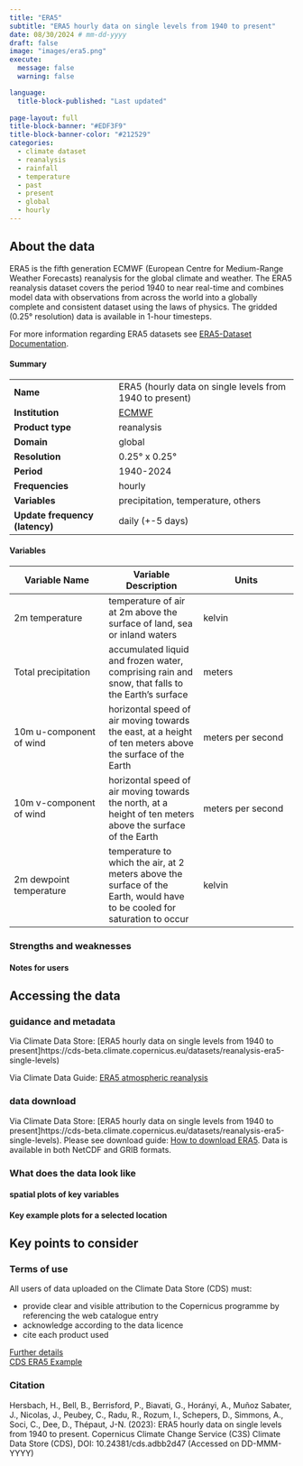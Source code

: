 ```yaml
---
title: "ERA5"
subtitle: "ERA5 hourly data on single levels from 1940 to present"
date: 08/30/2024 # mm-dd-yyyy
draft: false
image: "images/era5.png"
execute:
  message: false
  warning: false

language: 
  title-block-published: "Last updated"
  
page-layout: full
title-block-banner: "#EDF3F9"
title-block-banner-color: "#212529"
categories:
  - climate dataset
  - reanalysis
  - rainfall
  - temperature
  - past
  - present
  - global
  - hourly
---
```


## About the data

ERA5 is the fifth generation ECMWF (European Centre for Medium-Range Weather Forecasts) reanalysis for the global climate and weather. The ERA5 reanalysis dataset covers the period 1940 to near real-time and combines model data with observations from across the world into a globally complete and consistent dataset using the laws of physics. The gridded (0.25° resolution) data is available in 1-hour timesteps.

For more information regarding ERA5 datasets see [ERA5-Dataset Documentation](https://confluence.ecmwf.int/display/CKB/ERA5).

#### Summary

| | |
--- | --- |
| **Name** | ERA5 (hourly data on single levels from 1940 to present) |
| **Institution** | [ECMWF](https://www.ecmwf.int/) |
| **Product type** | reanalysis |
| **Domain** | global |
| **Resolution** |   0.25° x 0.25° |
| **Period** | 1940-2024 |
| **Frequencies** | hourly |
| **Variables** | precipitation, temperature, others  |
| **Update frequency (latency)** | daily (+-5 days) |

#### Variables

|  **Variable Name**   |  **Variable Description**  |  **Units**  |
--- | --- | --- |
| 2m temperature |  temperature of air at 2m above the surface of land, sea or inland waters |  kelvin |
| Total precipitation | accumulated liquid and frozen water, comprising rain and snow, that falls to the Earth's surface | meters |
| 10m u-component of wind | horizontal speed of air moving towards the east, at a height of ten meters above the surface of the Earth | meters per second |
| 10m v-component of wind | horizontal speed of air moving towards the north, at a height of ten meters above the surface of the Earth | meters per second |
| 2m dewpoint temperature |   temperature to which the air, at 2 meters above the surface of the Earth, would have to be cooled for saturation to occur |  kelvin |

### Strengths and weaknesses

#### Notes for users

## Accessing the data

### guidance and metadata

Via Climate Data Store: [ERA5 hourly data on single levels from 1940 to present]https://cds-beta.climate.copernicus.eu/datasets/reanalysis-era5-single-levels)

Via Climate Data Guide: [ERA5 atmospheric reanalysis](https://climatedataguide.ucar.edu/climate-data/era5-atmospheric-reanalysis)

### data download

Via Climate Data Store: [ERA5 hourly data on single levels from 1940 to present]https://cds-beta.climate.copernicus.eu/datasets/reanalysis-era5-single-levels). Please see download guide: [How to download ERA5](https://confluence.ecmwf.int/display/CKB/How+to+download+ERA5). Data is available in both NetCDF and GRIB formats.

### What does the data look like

#### spatial plots of key variables

#### Key example plots for a selected location

## Key points to consider

### Terms of use

All users of data uploaded on the Climate Data Store (CDS) must:

- provide clear and visible attribution to the Copernicus programme by referencing the web catalogue entry
- acknowledge according to the data licence
- cite each product used

[Further details](https://confluence.ecmwf.int/display/CKB/How+to+acknowledge+and+cite+a+Climate+Data+Store+%28CDS%29+catalogue+entry+and+the+data+published+as+part+of+it)  
[CDS ERA5 Example](https://cds.climate.copernicus.eu/api/v2/terms/static/licence-to-use-copernicus-products.pdf)

### Citation

Hersbach, H., Bell, B., Berrisford, P., Biavati, G., Horányi, A., Muñoz Sabater, J., Nicolas, J., Peubey, C., Radu, R., Rozum, I., Schepers, D., Simmons, A., Soci, C., Dee, D., Thépaut, J-N. (2023): ERA5 hourly data on single levels from 1940 to present. Copernicus Climate Change Service (C3S) Climate Data Store (CDS), DOI: 10.24381/cds.adbb2d47 (Accessed on DD-MMM-YYYY)

